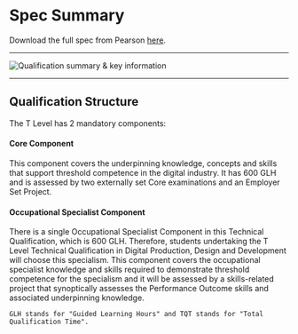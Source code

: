 # Spec Summary

Download the full spec from Pearson [here](https://qualifications.pearson.com/en/qualifications/t-levels/digital-production-design-and-development.html).

---

![Qualification summary & key information](/img/summary_and_key_info.png)

---

## Qualification Structure
The T Level has 2 mandatory components:

#### Core Component
This component covers the underpinning knowledge, concepts and skills that support
threshold competence in the digital industry. It has 600 GLH and is assessed by two
externally set Core examinations and an Employer Set Project.

#### Occupational Specialist Component
There is a single Occupational Specialist Component in this Technical Qualification,
which is 600 GLH. Therefore, students undertaking the T Level Technical Qualification
in Digital Production, Design and Development will choose this specialism.
This component covers the occupational specialist knowledge and skills required to
demonstrate threshold competence for the specialism and it will be assessed by a
skills-related project that synoptically assesses the Performance Outcome skills and
associated underpinning knowledge.

```
GLH stands for "Guided Learning Hours" and TQT stands for "Total Qualification Time".
```
